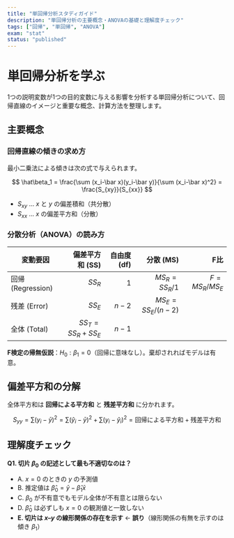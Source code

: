 ```yaml
---
title: "単回帰分析スタディガイド"
description: "単回帰分析の主要概念・ANOVAの基礎と理解度チェック"
tags: ["回帰", "単回帰", "ANOVA"]
exam: "stat"
status: "published"
---
```


# 単回帰分析を学ぶ

1つの説明変数が1つの目的変数に与える影響を分析する単回帰分析について、回帰直線のイメージと重要な概念、計算方法を整理します。

## 主要概念

### 回帰直線の傾きの求め方

最小二乗法による傾きは次の式で与えられます。

$$
\hat\beta_1
= \frac{\sum (x_i-\bar x)(y_i-\bar y)}{\sum (x_i-\bar x)^2}
= \frac{S_{xy}}{S_{xx}}
$$

- $S_{xy}$ … $x$ と $y$ の偏差積和（共分散）  
- $S_{xx}$ … $x$ の偏差平方和（分散）

### 分散分析（ANOVA）の読み方

| 変動要因 | 偏差平方和 (SS) | 自由度 (df) | 分散 (MS)           | F比               |
|---|---:|---:|---:|---:|
| 回帰 (Regression) | $SS_R$ | $1$   | $MS_R = SS_R / 1$   | $F = MS_R / MS_E$ |
| 残差 (Error)      | $SS_E$ | $n-2$ | $MS_E = SS_E/(n-2)$ |                   |
| 全体 (Total)      | $SS_T = SS_R + SS_E$ | $n-1$ |                   |                   |

**F検定の帰無仮説**：$H_0:\beta_1=0$（回帰に意味なし）。棄却されればモデルは有意。

## 偏差平方和の分解

全体平方和は **回帰による平方和** と **残差平方和** に分かれます。

$$
S_{yy} = \sum (y_i-\bar y)^2
= \sum (\hat y_i-\bar y)^2 + \sum (y_i-\hat y_i)^2
= \text{回帰による平方和} + \text{残差平方和}
$$

## 理解度チェック

**Q1. 切片 $\beta_0$ の記述として最も不適切なのは？**

- A. $x=0$ のときの $y$ の予測値  
- B. 推定値は $\hat\beta_0 = \bar y - \hat\beta_1 \bar x$  
- C. $\beta_0$ が不有意でもモデル全体が不有意とは限らない  
- D. $\hat\beta_0$ は必ずしも $x=0$ の観測値と一致しない  
- **E. 切片は $x$–$y$ の線形関係の存在を示す** ← **誤り**（線形関係の有無を示すのは傾き $\beta_1$）
